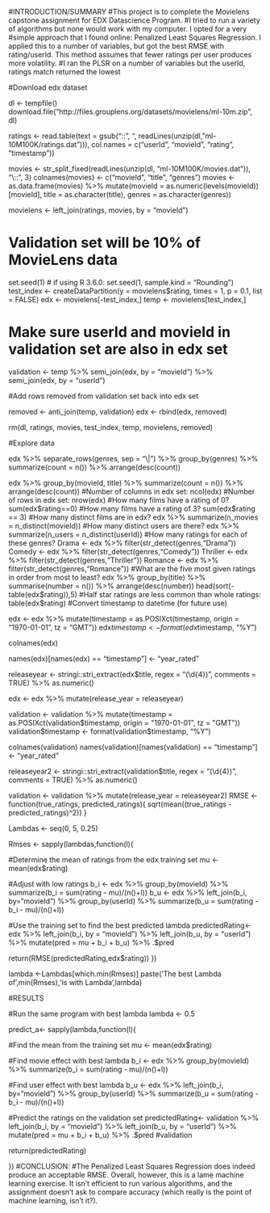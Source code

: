
#INTRODUCTION/SUMMARY
#This project is to complete the Movielens capstone assignment for EDX Datascience Program.
#I tried to run a variety of algorithms but none would work with my computer. I opted for a very
#simple approach that I found online: Penalized Least Squares Regression. I applied this to a number of variables, but got the best RMSE with rating/userId. This method assumes that fewer ratings per user produces more volatility. 
#I ran the PLSR on a number of variables but the userId, ratings match returned the lowest 

#Download edx dataset

dl <- tempfile()
download.file("http://files.grouplens.org/datasets/movielens/ml-10m.zip", dl)

ratings <- read.table(text = gsub("::", "\t", readLines(unzip(dl, "ml-10M100K/ratings.dat"))),
                      col.names = c("userId", "movieId", "rating", "timestamp"))

movies <- str_split_fixed(readLines(unzip(dl, "ml-10M100K/movies.dat")), "\\::", 3)
colnames(movies) <- c("movieId", "title", "genres")
movies <- as.data.frame(movies) %>% mutate(movieId = as.numeric(levels(movieId))[movieId],
                                           title = as.character(title),
                                           genres = as.character(genres))

movielens <- left_join(ratings, movies, by = "movieId")

# Validation set will be 10% of MovieLens data

set.seed(1) # if using R 3.6.0: set.seed(1, sample.kind = "Rounding")
test_index <- createDataPartition(y = movielens$rating, times = 1, p = 0.1, list = FALSE)
edx <- movielens[-test_index,]
temp <- movielens[test_index,]

# Make sure userId and movieId in validation set are also in edx set

validation <- temp %>% 
  semi_join(edx, by = "movieId") %>%
  semi_join(edx, by = "userId")

#Add rows removed from validation set back into edx set

removed <- anti_join(temp, validation)
edx <- rbind(edx, removed)

rm(dl, ratings, movies, test_index, temp, movielens, removed)

#Explore data

edx %>% separate_rows(genres, sep = "\\|") %>%
  group_by(genres) %>%
  summarize(count = n()) %>%
  arrange(desc(count))

edx %>% group_by(movieId, title) %>%
  summarize(count = n()) %>%
  arrange(desc(count))
#Number of columns in edx set: 
ncol(edx) 
#Number of rows in edx set: 
nrow(edx) 
#How many films have a rating of 0? 
sum(edx$rating==0) 
#How many films have a rating of 3? 
sum(edx$rating == 3)
#How many distinct films are in edx?
edx %>% summarize(n_movies = n_distinct(movieId)) 
#How many distinct users are there?
edx %>% summarize(n_users = n_distinct(userId))
#How many ratings for each of these genres?
Drama <- edx %>% filter(str_detect(genres,"Drama"))
Comedy <- edx %>% filter(str_detect(genres,"Comedy"))
Thriller <- edx %>% filter(str_detect(genres,"Thriller"))
Romance <- edx %>% filter(str_detect(genres,"Romance")) 
#What are the five most given ratings in order from most to least?
edx %>% group_by(title) %>% summarise(number = n()) %>%
  arrange(desc(number))
head(sort(-table(edx$rating)),5)
#Half star ratings are less common than whole ratings:
table(edx$rating)
#Convert timestamp to datetime (for future use)

edx <- edx %>% mutate(timestamp = as.POSIXct(timestamp, origin = "1970-01-01", 
                                             tz = "GMT"))
edx$timestamp <- format(edx$timestamp, "%Y")

colnames(edx)

names(edx)[names(edx) == "timestamp"] <- "year_rated"

releaseyear <- stringi::stri_extract(edx$title, regex = "(\\d{4})", comments = TRUE) %>% 
  as.numeric()

edx <- edx %>% mutate(release_year = releaseyear)

validation <- validation %>% mutate(timestamp = as.POSIXct(validation$timestamp, 
                                                           origin = "1970-01-01", tz = "GMT"))
validation$timestamp <- format(validation$timestamp, "%Y")

colnames(validation)
names(validation)[names(validation) == "timestamp"] <- "year_rated"

releaseyear2 <- stringi::stri_extract(validation$title, regex = "(\\d{4})", 
                                      comments = TRUE) %>% as.numeric()

validation <- validation %>% mutate(release_year = releaseyear2)
RMSE <- function(true_ratings, predicted_ratings){
  sqrt(mean((true_ratings - predicted_ratings)^2))
}

Lambdas <- seq(0, 5, 0.25)

Rmses <- sapply(lambdas,function(l){
  
  #Determine the mean of ratings from the edx training set
  mu <- mean(edx$rating)
  
  #Adjust with low ratings
  b_i <- edx %>% 
    group_by(movieId) %>%
    summarize(b_i = sum(rating - mu)/(n()+l))
  b_u <- edx %>% 
    left_join(b_i, by="movieId") %>%
    group_by(userId) %>%
    summarize(b_u = sum(rating - b_i - mu)/(n()+l))
  
  
  #Use the training set to find the best predicted lambda 
  predictedRating<- 
    edx %>% 
    left_join(b_i, by = "movieId") %>%
    left_join(b_u, by = "userId") %>%
    mutate(pred = mu + b_i + b_u) %>%
    .$pred
  
  return(RMSE(predictedRating,edx$rating))
})

lambda <-Lambdas[which.min(Rmses)]
paste('The best Lambda of',min(Rmses),'is with Lambda',lambda)

#RESULTS

#Run the same program with best lambda
lambda <- 0.5

predict_a<- sapply(lambda,function(l){
  
  #Find the mean from the training set
  mu <- mean(edx$rating)
  
  #Find movie effect with best lambda
  b_i <- edx %>% 
    group_by(movieId) %>%
    summarize(b_i = sum(rating - mu)/(n()+l))
  
  #Find user effect with best lambda
  b_u <- edx %>% 
    left_join(b_i, by="movieId") %>%
    group_by(userId) %>%
    summarize(b_u = sum(rating - b_i - mu)/(n()+l))
  
  #Predict the ratings on the validation set
  predictedRating<- 
    validation %>% 
    left_join(b_i, by = "movieId") %>%
    left_join(b_u, by = "userId") %>%
    mutate(pred = mu + b_i + b_u) %>%
    .$pred #validation
  
  return(predictedRating)
  
})
#CONCLUSION:
#The Penalized Least Squares Regression does indeed produce an acceptable RMSE. Overall, however, this is a lame machine learning exercise. It isn’t efficient to run various algorithms, and the assignment doesn’t ask to compare accuracy (which really is the point of machine learning, isn’t it?). 


